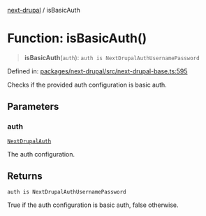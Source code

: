 [next-drupal](../globals.mdx) / isBasicAuth

# Function: isBasicAuth()

> **isBasicAuth**(`auth`): `auth is NextDrupalAuthUsernamePassword`

Defined in: [packages/next-drupal/src/next-drupal-base.ts:595](https://github.com/chapter-three/next-drupal/blob/b814feb907442ea504825c35810c973aeb865442/packages/next-drupal/src/next-drupal-base.ts#L595)

Checks if the provided auth configuration is basic auth.

## Parameters

### auth

[`NextDrupalAuth`](../type-aliases/NextDrupalAuth.mdx)

The auth configuration.

## Returns

`auth is NextDrupalAuthUsernamePassword`

True if the auth configuration is basic auth, false otherwise.
